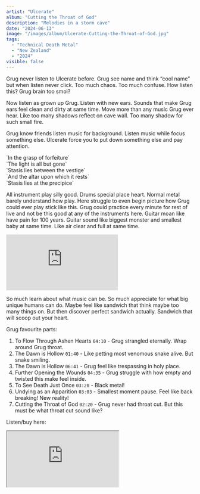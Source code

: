 ```yaml
---
artist: "Ulcerate"
album: "Cutting the Throat of God"
description: "Melodies in a storm cave"
date: "2024-06-13"
image: "/images/album/Ulcerate-Cutting-the-Throat-of-God.jpg"
tags:
  - "Technical Death Metal"
  - "New Zealand"
  - "2024"
visible: false
---
```


Grug never listen to Ulcerate before. Grug see name and think “cool name” but when listen never click. Too much chaos. Too much confuse. How listen this? Grug brain too smol?

Now listen as grown up Grug. Listen with new ears. Sounds that make Grug ears feel clean and dirty at same time. Move more than any music Grug ever hear. Like too many shadows reflect on cave wall. Too many shadow for such small fire.

Grug know friends listen music for background. Listen music while focus something else. Ulcerate force you to put down something else and pay attention.

<div className="text-center">
  `In the grasp of forfeiture` <br />
  `The light is all but gone` <br />
  `Stasis lies between the vestige` <br />
  `And the altar upon which it rests` <br />
  `Stasis lies at the precipice`
</div>

All instrument play silly good. Drums special place heart. Normal metal barely understand how play. Here struggle to even begin picture how Grug could ever play stick like this. Grug could practice every minute for rest of live and not be this good at any of the instruments here. Guitar moan like have pain for 100 years. Guitar sound like biggest monster and smallest baby at same time. Like air clear and full at same time.

<div class="embed-container">
  <iframe
    class="embed-video"
    src="https://www.youtube-nocookie.com/embed/l31Xj44vJEA?si=IpoovwHVkW5y-plW&amp"
    frameborder="0"
    allow="accelerometer; autoplay; clipboard-write; encrypted-media; gyroscope; picture-in-picture; web-share"
    allowfullscreen></iframe>
</div>

So much learn about what music can be. So much appreciate for what big unique humans can do. Maybe feel like sandwich that think maybe too many things on. But then discover perfect sandwich actually. Sandwich that will scoop out your heart.

Grug favourite parts:

1. To Flow Through Ashen Hearts `04:10` - Grug strangled eternally. Wrap around Grug throat.
1. The Dawn is Hollow `01:40` - Like petting most venomous snake alive. But snake smiling.
1. The Dawn is Hollow `06:41` - Grug feel like trespassing in holy place.
1. Further Opening the Wounds `04:35` - Grug struggle with how empty and twisted this make feel inside.
1. To See Death Just Once `03:20` - Black metal!
1. Undying as an Apparition `03:03` - Smallest moment pause. Feel like back breaking! New reality!
1. Cutting the Throat of God `02:20` - Grug never had throat cut. But this must be what throat cut sound like?

Listen/buy here:

<iframe
  style={{ border: "0", width: "350px", height: "690px" }}
  src="https://bandcamp.com/EmbeddedPlayer/album=2362658314/size=large/bgcol=333333/linkcol=ffffff/transparent=true/"
  seamless>
  <a href="https://ulcerate.bandcamp.com/album/cutting-the-throat-of-god">
    Cutting the Throat of God by Ulcerate
  </a>
</iframe>
